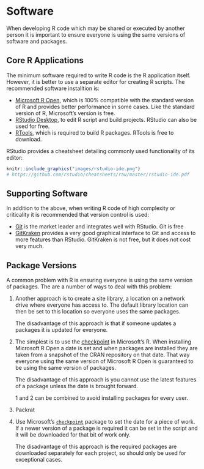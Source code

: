 # Software {#software}

When developing R code which may be shared or executed by another person it is important to 
ensure everyone is using the same versions of software and packages.


## Core R Applications

The minimum software required to write R code is the R application itself. However, it is 
better to use a separate editor for creating R scripts. The recommended software installtion 
is:

 - [Microsoft R Open](https://mran.microsoft.com/open/), which is 100% compatible with the
   standard version of R and provides better performance in some cases. Like the standard 
   version of R, Microsoft's version is free.
 - [RStudio Desktop](https://www.rstudio.com/products/rstudio/download/), to edit R script 
   and build projects. RStudio can also be used for free.
 - [RTools](https://cran.r-project.org/bin/windows/Rtools/), which is required to build R
   packages. RTools is free to download.

RStudio provides a cheatsheet detailing commonly used functionality of its editor:

```r
knitr::include_graphics("images/rstudio-ide.png")
# https://github.com/rstudio/cheatsheets/raw/master/rstudio-ide.pdf
```


## Supporting Software

In addition to the above, when writing R code of high complexity or criticality it is
recommended that version control is used:

 - [Git](http://gitforwindows.org/) is the market leader and integrates well with RStudio.
   Git is free
 - [GitKraken](https://www.gitkraken.com/) provides a very good graphical interface to 
   Git and access to more features than RStudio. GitKraken is not free, but it does not cost
   very much.


## Package Versions

A common problem with R is ensuring everyone is using the same version of packages. The 
are a number of ways to deal with this problem:


 1. Another approach is to create a site library, a location on a network drive where 
    everyone has access to. The default library location can then be set to this location so
    everyone uses the same packages.
    
    The disadvantage of this approach is that if someone updates a packages it is updated 
    for everyone.
    
 1. The simplest is to use the 
    [checkpoint](https://mran.microsoft.com/documents/rro/reproducibility) in Microsoft's R. 
    When installing Microsoft R Open a date is set and when packages are installed they are
    taken from a snapshot of the CRAN repository on that date. That way everyone using the 
    same version of Microsoft R Open is guaranteed to be using the same version of packages.
    
    The disadvantage of this approach is you cannot use the latest features of a package 
    unless the date is brought forward.
    
    1 and 2 can be combined to avoid installing packages for every user.
 
 1. Packrat
 
 1. Use Microsoft's [`checkpoint`](https://mran.microsoft.com/documents/rro/reproducibility)
    package to set the date for a piece of work. If a newer version of a package is required 
    it can be set in the script and it will be downloaded for that bit of work only.
    
    The disadvantage of this approach is the required packages are downloaded separately 
    for each project, so should only be used for exceptional cases.
